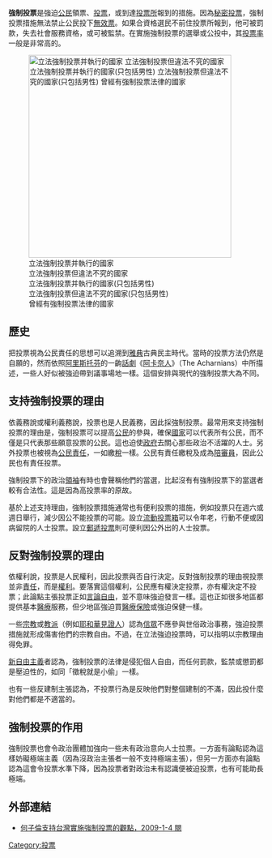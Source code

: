 {{unreferenced|time=2016-04-05T12:49:33+00:00}}
{{contradict|time=2016-10-18}}
{{投票}}
'''強制投票'''是強迫[[公民|公民]]領票、[[投票|投票]]，或到達[[投票所|投票所]]報到的措施。因為[[秘密投票|秘密投票]]，強制投票措施無法禁止公民投下[[無效票|無效票]]。如果合資格選民不前住投票所報到，他可被罰款，失去社會服務資格，或可被監禁。在實施強制投票的選舉或公投中，其[[投票率|投票率]]一般是非常高的。

[[File:Compulsory voting.svg|thumb|400px|
{{Color sample|#ff5555}} 立法強制投票并執行的國家<br>
{{Color sample|#ffaaaa}} 立法強制投票但違法不究的國家<br>
{{Color sample|#5599ff}} 立法強制投票并執行的國家(只包括男性)<br>
{{Color sample|#aaccff}} 立法強制投票但違法不究的國家(只包括男性)<br>
{{Color sample|#ffff66}} 曾經有強制投票法律的國家]]

== 歷史 ==
把投票視為公民責任的思想可以追溯到[[雅典|雅典]]古典民主時代。當時的投票方法仍然是自願的，然而依照[[阿里斯托芬|阿里斯托芬]]的一齣[[話劇|話劇]]《[[阿卡奈人|阿卡奈人]]》（The Acharnians）中所描述，一些人好似被強迫帶到議事場地一樣。這個安排與現代的強制投票大為不同。

== 支持強制投票的理由 ==
依義務說或權利義務說，投票也是人民義務，因此採強制投票。最常用來支持強制投票的理由是，強制投票可以提高[[公民|公民]]的參與，確保[[國家|國家]]可以代表所有公民，而不僅是只代表那些願意投票的公民。這也迫使[[政府|政府]]去關心那些政治不活躍的人士。另外投票也被視為[[公民責任|公民責任]]，一如繳[[稅|稅]]一樣。公民有責任繳稅及成為[[陪審員|陪審員]]，因此公民也有責任投票。

強制投票下的政治[[領袖|領袖]]有時也會聲稱他們的當選，比起沒有有強制投票下的當選者較有合法性。這是因為高投票率的原故。

基於上述支持理由，強制投票措施通常也有便利投票的措施，例如投票只在週六或週日舉行，減少因公不能投票的可能。設立[[流動投票箱|流動投票箱]]可以令年老，行動不便或因病留院的人士投票。設立[[郵遞投票|郵遞投票]]則可便利因公外出的人士投票。

== 反對強制投票的理由 ==
依權利說，投票是人民權利，因此投票與否自行決定。反對強制投票的理由視投票並非[[責任|責任]]，而是[[權利|權利]]。要落實這個權利，公民應有權決定投票，亦有權決定不投票；此論點主張投票正如[[言論自由|言論自由]]，並不意味強迫發言一樣。這也正如很多地區都提供基本[[醫療|醫療]]服務，但少地區強迫買[[醫療保險|醫療保險]]或強迫保健一樣。

一些[[宗教|宗教]]或[[教派|教派]]（例如[[耶和華見證人|耶和華見證人]]）認為[[信眾|信眾]]不應參與世俗政治事務，強迫投票措施就形成傷害他們的宗教自由。不過，在立法強迫投票時，可以指明以宗教理由得免罪。

[[新自由主義|新自由主義]]者認為，強制投票的法律是侵犯個人自由，而任何罰款，監禁或懲罰都是壓迫性的，如同「徵稅就是小偷」一樣。

也有一些反建制主張認為，不投票行為是反映他們對整個建制的不滿，因此投什麼對他們都是不適當的。

== 強制投票的作用 ==


強制投票也會令政治團體加強向一些未有政治意向人士拉票。一方面有論點認為這樣妨礙極端主義（因為沒政治主張者一般不支持極端主張），但另一方面亦有論點認為這會令投票水準下降，因為投票者對政治未有認識便被迫投票，也有可能助長極端。

== 外部連結 ==
* [http://www.npf.org.tw/post/3/1246 何子倫支持台灣實施強制投票的觀點，2009-1-4 閱] {{Wayback|url=http://www.npf.org.tw/post/3/1246 |date=20141120183318 }}

[[Category:投票|Category:投票]]